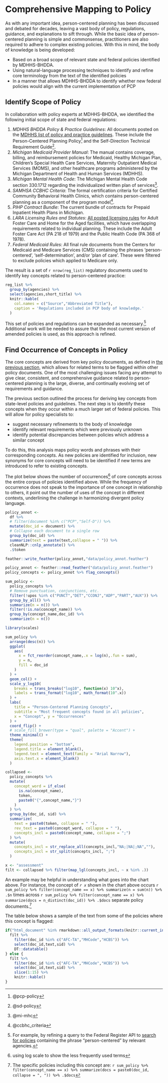 # Comprehensive Mapping to Policy {#policy}

As with any important idea, person-centered planning has been discussed and debated for decades, leaving a vast body of policy, regulations, guidance, and explanations to sift through.  While the basic idea of person-centered planning is simple and commonsense, practitioners are also required to adhere to complex existing policies. With this in mind, the body of knowledge is being developed:

- Based on a broad scope of relevant state and federal policies identified by MDHHS-BHDDA.
- Using natural-language processing techniques to identify and refine core terminology from the text of the identified policies
- In a manner that allows MDHHS-BHDDA to identify whether new federal policies would align with the current implementation of PCP

## Identify Scope of Policy {#policy_scope}

In collaboration with policy experts at MDHHS-BHDDA, we identified the following initial scope of state and federal regulations:

1. *MDHHS BHDDA Policy & Practice Guidelines*: All documents posted on the [MDHHS list of policy and practice guidelines](https://www.michigan.gov/mdhhs/0,5885,7-339-71550_2941_4868_4900---,00.html).  These include the Person-Centered Planning Policy^[@pcp-policy] and the Self-Direction Technical Requirement Guide^[@sd-policy].
2. *Michigan Medicaid Provider Manual*: The manual contains coverage, billing, and reimbursement policies for Medicaid, Healthy Michigan Plan, Children's Special Health Care Services, Maternity Outpatient Medical Services (MOMS), and other healthcare programs administered by the Michigan Department of Health and Human Services (MDHHS).
3. *Michigan Mental Health Code*: The Michigan Mental Health Code section 330.1712 regarding the individualized written plan of services^[@mi-mhc].
4. *SAMHSA CCBHC Criteria*: The formal certification criteria for Certified Community Behavioral Health Clinics, which contains person-centered planning as a component of the program model^[@ccbhc_criteria].
5. *PIHP Contract Bundle*: The current bundle of contracts for Prepaid Inpatient Health Plans in Michigan.
6. *LARA Licensing Rules and Statutes*: [All posted licensing rules](https://www.michigan.gov/lara/0,4601,7-154-89334_63294_27717_67459_67461-327086--,00.html) for Adult Foster Care and Home for the Aged facilities, which have overlapping requirements related to individual planning.  These include the Adult Foster Care Act (PA 218 of 1979) and the Public Health Code (PA 368 of 1978).
7. *Federal Medicaid Rules*: All final rule documents from the Centers for Medicaid and Medicare Services (CMS) containing the phrases 'person-centered', 'self-determination', and/or 'plan of care'.  These were filtered to exclude policies which applied to Medicare only.  

The result is a set of `r nrow(reg_list)` regulatory documents used to identify key concepts related to person-centered practice:

```r

reg_list %>%
  group_by(agencies) %>%
  select(agencies,short_title) %>%
  knitr::kable(
    col.names = c("Source","Abbreviated Title"),
    caption = 'Regulations included in PCP body of knowledge.'
  )

```

This set of policies and regulations can be expanded as necessary.^[For example, by refining a query to the Federal Register API to [search for policies](https://www.federalregister.gov/documents/search?conditions%5Bagencies%5D%5B%5D=centers-for-medicare-medicaid-services&conditions%5Bagencies%5D%5B%5D=health-and-human-services-department&conditions%5Bagencies%5D%5B%5D=substance-abuse-and-mental-health-services-administration&conditions%5Bterm%5D=person-centered&conditions%5Btype%5D%5B%5D=RULE#) containing the phrase "person-centered" by relevant agencies.]  Additional work will be needed to assure that the most current version of amended policies is used, as this approach is refined.

## Find Occurrence of Concepts in Policy

The core concepts are derived from key policy documents, as defined in [the previous section](#bok), which allows for related terms to be flagged within other policy documents.  One of the most challenging issues facing any attempt to give clear, consistent, and comprehensive guidance related to person-centered planning is the large, diverse, and continually evolving set of requirements and guidance.

The previous section outlined the process for deriving key concepts from state-level policies and guidelines.  The next step is to identify these concepts when they occur within a much larger set of federal policies.  This will allow for policy specialists to:

- suggest necessary refinements to the body of knowledge
- identify relevant requirements which were previously unknown
- identify potential discrepancies between policies which address a similar concept

To do this, this analysis maps policy words and phrases with their corresponding concepts.  As new policies are identified for inclusion, new synonyms for core concepts will need to be identified if new terms are introduced to refer to existing concepts.

The plot below shows the number of occurrences^[using log scale to show the less frequently used terms] of core concepts across the entire corpus of policies identified above.  While the frequency of occurrence does not speak to the importance of one concept in relationship to others, it point out the number of uses of the concept in different contexts, underlining the challenge in harmonizing divergent policy language.

```r
policy_annot <- 
  df %>%
  # filter(document %in% c("PCP","Self-D")) %>%
  mutate(doc_id = document) %>%
  # Collapse each document to a single row
  group_by(doc_id) %>%
  summarize(text = paste(text,collapse = " ")) %>%
  cleanNLP::cnlp_annotate() %>% 
  .$token 

feather::write_feather(policy_annot,"data/policy_annot.feather")
```

```r
policy_annot <- feather::read_feather("data/policy_annot.feather")
policy_concepts <- policy_annot %>% flag_concepts()

sum_policy <-
  policy_concepts %>%
  # Remove punctuation, conjunctions, etc.
  filter(!upos %in% c("PUNCT","DET","CCONJ","ADP","PART","AUX")) %>%
  group_by_all() %>%
  summarize(n = n()) %>%
  filter(!is.na(concept_name)) %>% 
  group_by(concept_name,doc_id) %>% 
  summarize(n = n())
```

```r
library(scales)

sum_policy %>% 
  arrange(desc(n)) %>% 
  ggplot(
    aes(
      x = fct_reorder(concept_name,.x = log(n),.fun = sum), 
      y = n,
      fill = doc_id
    )
  ) +
  geom_col() +
  scale_y_log10(
    breaks = trans_breaks("log10", function(x) 10^x),
    labels = trans_format("log10", math_format(10^.x))
  ) +
  labs(
    title = "Person-Centered Planning Concepts",
    subtitle = "Most frequent concepts found in all policies",
    x = "Concept", y = "Occurrences"
  ) +
  coord_flip() +
  # scale_fill_brewer(type = "qual", palette = "Accent") +
  theme_minimal() + 
  theme(
    legend.position = "bottom",
    legend.title = element_blank(),
    legend.text = element_text(family = "Arial Narrow"),
    axis.text.x = element_blank()
  )
```

<!-- Note caveats and work in progress for concept mapping across federal policies -->

```r

collapsed <- 
  policy_concepts %>%
  mutate(
    concept_word = if_else(
      is.na(concept_name),
      token,
      paste0("{",concept_name,"}")
    )
  ) %>%
  group_by(doc_id, sid) %>%
  summarize(
    text = paste0(token, collapse = " "),
    rev_text = paste0(concept_word, collapse = " "),
    concepts_incl = paste0(concept_name, collapse = ";")
  ) %>%
  mutate(
    concepts_incl = str_replace_all(concepts_incl,"NA;|NA|;NA",""),
    concepts_incl = str_split(concepts_incl, ";")
  )

```

```r
x <- "assessment"
filt <- collapsed %>% filter(map_lgl(concepts_incl, ~ x %in% .))
```

An example may be helpful in understanding what goes into the chart above.  For instance, the concept of *`r x`* shown in the chart above occurs `r sum_policy %>% filter(concept_name == x) %>% summarize(n = sum(n)) %>% .$n` times across `r sum_policy %>% filter(concept_name == x) %>% summarize(docs = n_distinct(doc_id)) %>% .$docs` separate policy documents.^[The specific policies including this concept are: `r sum_policy %>% filter(concept_name == x) %>% summarize(docs = paste0(doc_id, collapse = ", ")) %>% .$docs`]

The table below shows a sample of the text from some of the policies where this concept is flagged:

```r

if("html_document" %in% rmarkdown::all_output_formats(knitr::current_input())[1]){
  filt %>%
    filter(doc_id %in% c("AFC-TA","MHCode","HCBS")) %>%
    select(doc_id,text,sid) %>%
    DT::datatable()
} else {
  filt %>%
    filter(doc_id %in% c("AFC-TA","MHCode","HCBS")) %>%
    select(doc_id,text,sid) %>%
    slice(1:15) %>%
    knitr::kable()  
}
```

<!-- Additional Analyses/Viz -->
<!-- frequency of terms by doc_id (small multiples) -->
<!-- which policies have relevant content for specific concepts -->
<!-- summarize the content for a specific concept across policies -->
